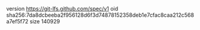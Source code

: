 version https://git-lfs.github.com/spec/v1
oid sha256:7da8dcbeeba2f956128d6f3d74878152358deb1e7cfac8caa212c568a7ef5f72
size 140929
